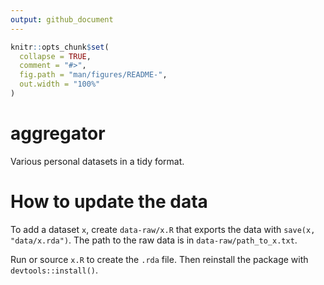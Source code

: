 ```yaml
---
output: github_document
---
```


<!-- README.md is generated from README.Rmd. Please edit that file -->

```r
knitr::opts_chunk$set(
  collapse = TRUE,
  comment = "#>",
  fig.path = "man/figures/README-",
  out.width = "100%"
)
```

# aggregator

<!-- badges: start -->
<!-- badges: end -->

Various personal datasets in a tidy format.

# How to update the data

To add a dataset `x`, create `data-raw/x.R` that exports the data with `save(x, "data/x.rda")`. The path to the raw data is in `data-raw/path_to_x.txt`.

Run or source `x.R` to create the `.rda` file. Then reinstall the package with `devtools::install()`. 
